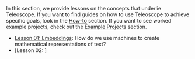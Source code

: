 In this section, we provide lessons on the concepts that underlie Teleoscope. 
If you want to find guides on how to use Teleoscope to achieve specific goals, 
look in the [How-to](/resources/tutorials) section. If you want to see worked 
example projects, check out the [Example Projects](/resources/examples) section.

- [Lesson 01: Embeddings](/resources/lessons/01-embeddings): 
How do we use machines to create mathematical representations of text?
- [Lesson 02: ]